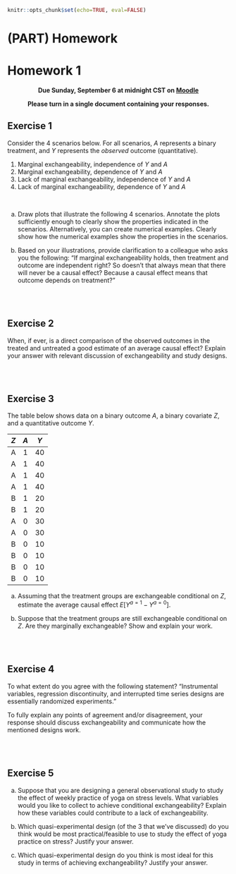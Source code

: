 ```r
knitr::opts_chunk$set(echo=TRUE, eval=FALSE)
```

# (PART) Homework {-}

# Homework 1 {-}

<center>
**Due Sunday, September 6 at midnight CST on [Moodle](https://moodle.macalester.edu/mod/assign/view.php?id=24285)**

**Please turn in a single document containing your responses.**
</center>

## Exercise 1 {-}

Consider the 4 scenarios below. For all scenarios, $A$ represents a binary treatment, and $Y$ represents the *observed* outcome (quantitative).

1. Marginal exchangeability, independence of $Y$ and $A$
2. Marginal exchangeability, dependence of $Y$ and $A$
3. Lack of marginal exchangeability, independence of $Y$ and $A$
4. Lack of marginal exchangeability, dependence of $Y$ and $A$

<br>

a. Draw plots that illustrate the following 4 scenarios. Annotate the plots sufficiently enough to clearly show the properties indicated in the scenarios. Alternatively, you can create numerical examples. Clearly show how the numerical examples show the properties in the scenarios.

b. Based on your illustrations, provide clarification to a colleague who asks you the following: "If marginal exchangeability holds, then treatment and outcome are independent right? So doesn't that always mean that there will never be a causal effect? Because a causal effect means that outcome depends on treatment?"


<br><br>


## Exercise 2 {-}

When, if ever, is a direct comparison of the observed outcomes in the treated and untreated a good estimate of an average causal effect? Explain your answer with relevant discussion of exchangeability and study designs.


<br><br>


## Exercise 3 {-}

The table below shows data on a binary outcome $A$, a binary covariate $Z$, and a quantitative outcome $Y$.

 $Z$   $A$   $Y$
----- ----- -----
  A     1    40
  A     1    40
  A     1    40
  A     1    40
  B     1    20
  B     1    20
  A     0    30
  A     0    30
  B     0    10
  B     0    10
  B     0    10
  B     0    10

a. Assuming that the treatment groups are exchangeable conditional on $Z$, estimate the average causal effect $E[Y^{a=1}-Y^{a=0}]$.

b. Suppose that the treatment groups are still exchangeable conditional on $Z$. Are they marginally exchangeable? Show and explain your work.


<br><br>


## Exercise 4 {-}

To what extent do you agree with the following statement? "Instrumental variables, regression discontinuity, and interrupted time series designs are essentially randomized experiments."

To fully explain any points of agreement and/or disagreement, your response should discuss exchangeability and communicate how the mentioned designs work.


<br><br>


## Exercise 5 {-}

a. Suppose that you are designing a general observational study to study the effect of weekly practice of yoga on stress levels. What variables would you like to collect to achieve conditional exchangeability? Explain how these variables could contribute to a lack of exchangeability.

b. Which quasi-experimental design (of the 3 that we've discussed) do you think would be most practical/feasible to use to study the effect of yoga practice on stress? Justify your answer.

c. Which quasi-experimental design do you think is most ideal for this study in terms of achieving exchangeability? Justify your answer.
